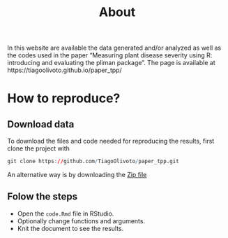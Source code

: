 % About
In this website are available the data generated and/or analyzed as well as the codes used in the paper "Measuring plant disease severity using R: introducing and evaluating the pliman package". The page is available at https://tiagoolivoto.github.io/paper_tpp/


# How to reproduce?

## Download data

To download the files and code needed for reproducing the results, first clone the project with

```r
git clone https://github.com/TiagoOlivoto/paper_tpp.git
```

An alternative way is by downloading the [Zip file](https://github.com/TiagoOlivoto/paper_tpp/archive/refs/heads/main.zip)

## Folow the steps
   - Open the `code.Rmd` file in RStudio.
   - Optionally change functions and arguments.
   - Knit the document to see the results.




<!-- inicio academic icons -->
<link rel="stylesheet" href="https://cdn.jsdelivr.net/gh/jpswalsh/academicons@1/css/academicons.min.css">
<!-- final academic icons -->
<!-- inicio font awesome -->
<script src="https://kit.fontawesome.com/1f72d6921a.js" crossorigin="anonymous"></script>
